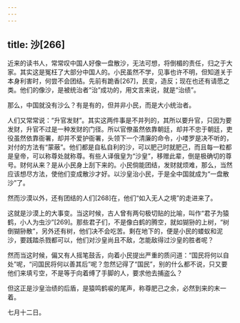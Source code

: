 ```yaml
---
---
---
```

title: 沙[266]
---




近来的读书人，常常叹中国人好像一盘散沙，无法可想，将倒楣的责任，归之于大家。其实这是冤枉了大部分中国人的。小民虽然不学，见事也许不明，但知道关于本身利害时，何尝不会团结。先前有跪香[267]，民变，造反；现在也还有请愿之类。他们的像沙，是被统治者“治”成功的，用文言来说，就是“治绩”。

那么，中国就没有沙么？有是有的，但并非小民，而是大小统治者。

人们又常常说：“升官发财”。其实这两件事是不并列的，其所以要升官，只因为要发财，升官不过是一种发财的门径。所以官僚虽然依靠朝廷，却并不忠于朝廷，吏役虽然依靠衙署，却并不爱护衙署，头领下一个清廉的命令，小喽罗是决不听的，对付的方法有“蒙蔽”。他们都是自私自利的沙，可以肥己时就肥己，而且每一粒都是皇帝，可以称尊处就称尊。有些人译俄皇为“沙皇”，移赠此辈，倒是极确切的尊号。财何从来？是从小民身上刮下来的。小民倘能团结，发财就烦难，那么，当然应该想尽方法，使他们变成散沙才好。以沙皇治小民，于是全中国就成为“一盘散沙”了。

然而沙漠以外，还有团结的人们[268]在，他们“如入无人之境”的走进来了。

这就是沙漠上的大事变。当这时候，古人曾有两句极切贴的比喻，叫作“君子为猿鹤，小人为虫沙”[269]。那些君子们，不是像白鹤的腾空，就如猢狲的上树，“树倒猢狲散”，另外还有树，他们决不会吃苦。剩在地下的，便是小民的蝼蚁和泥沙，要践踏杀戮都可以，他们对沙皇尚且不敌，怎能敌得过沙皇的胜者呢？

然而当这时候，偏又有人摇笔鼓舌，向着小民提出严重的质问道：“国民将何以自处”呢，“问国民将何以善其后”呢？忽然记得了“国民”，别的什么都不说，只又要他们来填亏空，不是等于向着缚了手脚的人，要求他去捕盗么？

但这正是沙皇治绩的后盾，是猿鸣鹤唳的尾声，称尊肥己之余，必然到来的末一着。

七月十二日。